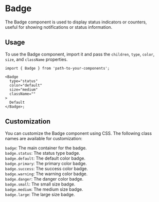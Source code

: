 
<Meta of={BadgeStories} />

# Badge

The Badge component is used to display status indicators or counters, useful for showing notifications or status information.

<Canvas of={BadgeStories.Default} />
<Canvas of={BadgeStories.PrimaryCounter} />
<Canvas of={BadgeStories.SuccessStatus} />
<Canvas of={BadgeStories.WarningCounter} />
<Canvas of={BadgeStories.DangerStatus} />

## Usage

To use the Badge component, import it and pass the `children`, `type`, `color`, `size`, and `className` properties.

```tsx
import { Badge } from 'path-to-your-components';

<Badge 
  type="status" 
  color="default" 
  size="medium" 
  className=""
>
  Default
</Badge>;
```

## Customization

You can customize the Badge component using CSS. The following class names are available for customization:

`badge`: The main container for the badge.\
`badge.status`: The status type badge.\
`badge.default`: The default color badge.\
`badge.primary`: The primary color badge.\
`badge.success`: The success color badge.\
`badge.warning`: The warning color badge.\
`badge.danger`: The danger color badge.\
`badge.small`: The small size badge.\
`badge.medium`: The medium size badge.\
`badge.large`: The large size badge.